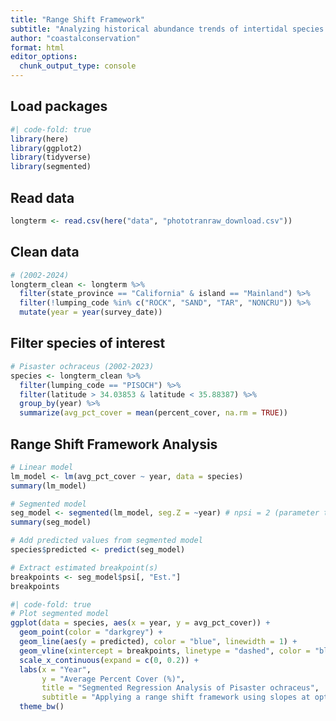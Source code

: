 ```yaml
---
title: "Range Shift Framework"
subtitle: "Analyzing historical abundance trends of intertidal species near Point Conception"
author: "coastalconservation"
format: html
editor_options: 
  chunk_output_type: console
---
```


## Load packages
```r
#| code-fold: true
library(here)
library(ggplot2)
library(tidyverse)
library(segmented)
```

## Read data
```r
longterm <- read.csv(here("data", "phototranraw_download.csv"))
```

## Clean data
```r
# (2002-2024)
longterm_clean <- longterm %>%
  filter(state_province == "California" & island == "Mainland") %>%
  filter(!lumping_code %in% c("ROCK", "SAND", "TAR", "NONCRU")) %>%
  mutate(year = year(survey_date))
```

## Filter species of interest
```r
# Pisaster ochraceus (2002-2023)
species <- longterm_clean %>%
  filter(lumping_code == "PISOCH") %>%
  filter(latitude > 34.03853 & latitude < 35.88387) %>%
  group_by(year) %>%
  summarize(avg_pct_cover = mean(percent_cover, na.rm = TRUE))
```

## Range Shift Framework Analysis
```r
# Linear model
lm_model <- lm(avg_pct_cover ~ year, data = species)
summary(lm_model)
```

```r
# Segmented model
seg_model <- segmented(lm_model, seg.Z = ~year) # npsi = 2 (parameter to quanitfy n breaks)
summary(seg_model)
```

```r
# Add predicted values from segmented model
species$predicted <- predict(seg_model)
```

```r
# Extract estimated breakpoint(s)
breakpoints <- seg_model$psi[, "Est."]
breakpoints
```

```r
#| code-fold: true
# Plot segmented model
ggplot(data = species, aes(x = year, y = avg_pct_cover)) +
  geom_point(color = "darkgrey") +
  geom_line(aes(y = predicted), color = "blue", linewidth = 1) +
  geom_vline(xintercept = breakpoints, linetype = "dashed", color = "black", linewidth = 0.5) +
  scale_x_continuous(expand = c(0, 0.2)) +
  labs(x = "Year",
       y = "Average Percent Cover (%)",
       title = "Segmented Regression Analysis of Pisaster ochraceus",
       subtitle = "Applying a range shift framework using slopes at optimal break points") +
  theme_bw()
```
